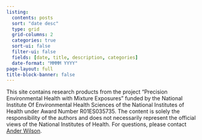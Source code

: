 ```yaml
---
listing:
  contents: posts
  sort: "date desc"
  type: grid
  grid-columns: 2
  categories: true
  sort-ui: false
  filter-ui: false
  fields: [date, title, description, categories]
  date-format: "MMMM YYYY"
page-layout: full
title-block-banner: false
---
```


This site contains research products from the project "Precision Environmental Health with Mixture Exposures" funded by the National Institute Of Environmental Health Sciences of the National Institutes of Health under Award Number R01ES035735. The content is solely the responsibility of the authors and does not necessarily represent the official views of the National Institutes of Health. For questions, please contact [Ander Wilson](http://anderwilson.github.io/).
